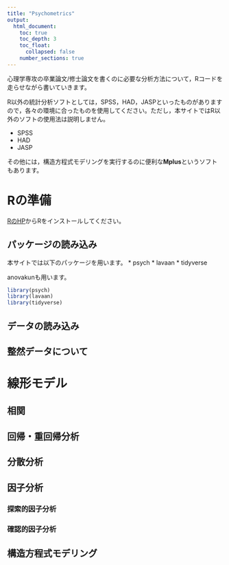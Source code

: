 ```yaml
---
title: "Psychometrics"
output:
  html_document:
    toc: true
    toc_depth: 3
    toc_float: 
      collapsed: false
    number_sections: true
---
```



心理学専攻の卒業論文/修士論文を書くのに必要な分析方法について，Rコードを走らせながら書いていきます。

R以外の統計分析ソフトとしては，SPSS，HAD，JASPといったものがありますので，各々の環境に合ったものを使用してください。ただし，本サイトではR以外のソフトの使用法は説明しません。

* SPSS
* HAD
* JASP

その他には，構造方程式モデリングを実行するのに便利な**Mplus**というソフトもあります。

# Rの準備

[RのHP](https://www.r-project.org)からRをインストールしてください。


## パッケージの読み込み

本サイトでは以下のパッケージを用います。
* psych
* lavaan
* tidyverse

anovakunも用います。

```r
library(psych)
library(lavaan)
library(tidyverse)
```



## データの読み込み




## 整然データについて



# 線形モデル


## 相関



## 回帰・重回帰分析


## 分散分析


## 因子分析

### 探索的因子分析


### 確認的因子分析


## 構造方程式モデリング